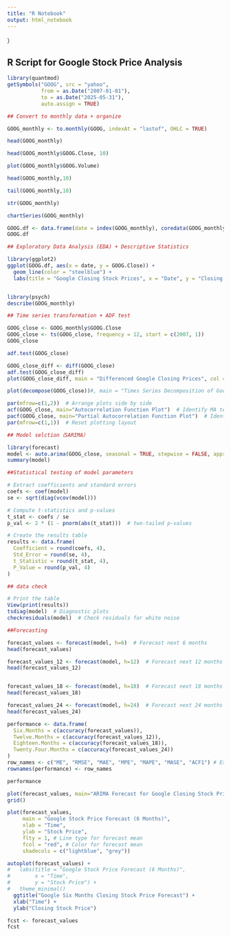 ```yaml
---
title: "R Notebook"
output: html_notebook
---
```


）

## R Script for Google Stock Price Analysis
```r
library(quantmod)
getSymbols("GOOG", src = "yahoo",
           from = as.Date("2007-01-01"),
           to = as.Date("2025-05-31"),
           auto.assign = TRUE)

## Convert to monthly data + organize

GOOG_monthly <- to.monthly(GOOG, indexAt = "lastof", OHLC = TRUE)

head(GOOG_monthly)

head(GOOG_monthly$GOOG.Close, 10)

plot(GOOG_monthly$GOOG.Volume)

head(GOOG_monthly,10)

tail(GOOG_monthly,10)

str(GOOG_monthly)

chartSeries(GOOG_monthly)

GOOG.df <- data.frame(date = index(GOOG_monthly), coredata(GOOG_monthly))
GOOG.df

## Exploratory Data Analysis (EDA) + Descriptive Statistics

library(ggplot2)
ggplot(GOOG.df, aes(x = date, y = GOOG.Close)) +
  geom_line(color = "steelblue") +
  labs(title = "Google Closing Stock Prices", x = "Date", y = "Closing Price")


library(psych)
describe(GOOG_monthly)

## Time series transformation + ADF test

GOOG_close <- GOOG_monthly$GOOG.Close
GOOG_close <- ts(GOOG_close, frequency = 12, start = c(2007, 1))
GOOG_close

adf.test(GOOG_close)

GOOG_close_diff <- diff(GOOG_close)
adf.test(GOOG_close_diff)
plot(GOOG_close_diff, main = "Differenced Google Closing Prices", col = "blue")

plot(decompose(GOOG_close))#, main = "Times Series Decomposition of Google Closing Stock Price Data")

par(mfrow=c(1,2))  # Arrange plots side by side
acf(GOOG_close, main="Autocorrelation Function Plot")  # Identify MA terms
pacf(GOOG_close, main="Partial Autocorrelation Function Plot")  # Identify AR terms
par(mfrow=c(1,1))  # Reset plotting layout

## Model selction（SARIMA）

library(forecast)
model <- auto.arima(GOOG_close, seasonal = TRUE, stepwise = FALSE, approximation = FALSE)
summary(model)

##Statistical testing of model parameters

# Extract coefficients and standard errors
coefs <- coef(model)
se <- sqrt(diag(vcov(model)))

# Compute t-statistics and p-values
t_stat <- coefs / se
p_val <- 2 * (1 - pnorm(abs(t_stat)))  # two-tailed p-values

# Create the results table
results <- data.frame(
  Coefficient = round(coefs, 4),
  Std_Error = round(se, 4),
  t_Statistic = round(t_stat, 4),
  P_Value = round(p_val, 4)
)

## data check

# Print the table
View(print(results))
tsdiag(model)  # Diagnostic plots
checkresiduals(model)  # Check residuals for white noise

##Forecasting

forecast_values <- forecast(model, h=6)  # Forecast next 6 months
head(forecast_values)

forecast_values_12 <- forecast(model, h=12)  # Forecast next 12 months
head(forecast_values_12)


forecast_values_18 <- forecast(model, h=18)  # Forecast next 18 months
head(forecast_values_18)

forecast_values_24 <- forecast(model, h=24)  # Forecast next 24 months
head(forecast_values_24)

performance <- data.frame(
  Six.Months = c(accuracy(forecast_values)),
  Twelve.Months = c(accuracy(forecast_values_12)),
  Eighteen.Months = c(accuracy(forecast_values_18)),
  Twenty.Four.Months = c(accuracy(forecast_values_24))
)
row_names <- c("ME", "RMSE", "MAE", "MPE", "MAPE", "MASE", "ACF1") # Example row names
rownames(performance) <- row_names

performance

plot(forecast_values, main="ARIMA Forecast for Google Closing Stock Prices (6 Months)", col="blue")
grid()

plot(forecast_values,
     main = "Google Stock Price Forecast (6 Months)",
     xlab = "Time",
     ylab = "Stock Price",
     flty = 1, # Line type for forecast mean
     fcol = "red", # Color for forecast mean
     shadecols = c("lightblue", "grey"))

autoplot(forecast_values) +
#   labs(title = "Google Stock Price Forecast (6 Months)",
#        x = "Time",
#        y = "Stock Price") +
#   theme_minimal()
  ggtitle("Google Six Months Closing Stock Price Forecast") +
  xlab("Time") +
  ylab("Closing Stock Price")

fcst <- forecast_values
fcst
```







